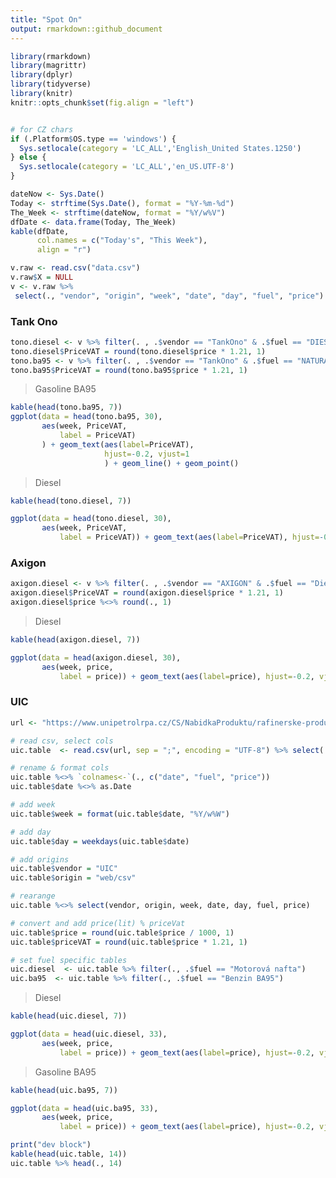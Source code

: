 ```yaml
---
title: "Spot On"
output: rmarkdown::github_document
---
```


```r
library(rmarkdown)
library(magrittr)
library(dplyr)
library(tidyverse)
library(knitr)
knitr::opts_chunk$set(fig.align = "left")


# for CZ chars
if (.Platform$OS.type == 'windows') {
  Sys.setlocale(category = 'LC_ALL','English_United States.1250')
} else {
  Sys.setlocale(category = 'LC_ALL','en_US.UTF-8')
}
```

```r
dateNow <- Sys.Date()
Today <- strftime(Sys.Date(), format = "%Y-%m-%d")
The_Week <- strftime(dateNow, format = "%Y/w%V")
dfDate <- data.frame(Today, The_Week)
kable(dfDate,
      col.names = c("Today's", "This Week"),
      align = "r")
```


```r
v.raw <- read.csv("data.csv")
v.raw$X = NULL
v <- v.raw %>%
 select(., "vendor", "origin", "week", "date", "day", "fuel", "price")
```

### Tank Ono

```r
tono.diesel <- v %>% filter(. , .$vendor == "TankOno" & .$fuel == "DIESEL")
tono.diesel$PriceVAT = round(tono.diesel$price * 1.21, 1)
tono.ba95 <- v %>% filter(. , .$vendor == "TankOno" & .$fuel == "NATURAL95")
tono.ba95$PriceVAT = round(tono.ba95$price * 1.21, 1)
```

> Gasoline BA95

```r
kable(head(tono.ba95, 7))
ggplot(data = head(tono.ba95, 30),
       aes(week, PriceVAT,
           label = PriceVAT)
       ) + geom_text(aes(label=PriceVAT),
                     hjust=-0.2, vjust=1
                     ) + geom_line() + geom_point()
```

> Diesel

```r
kable(head(tono.diesel, 7))

ggplot(data = head(tono.diesel, 30),
       aes(week, PriceVAT,
           label = PriceVAT)) + geom_text(aes(label=PriceVAT), hjust=-0.2, vjust=1) + geom_line() + geom_point()
```

### Axigon
```r
axigon.diesel <- v %>% filter(. , .$vendor == "AXIGON" & .$fuel == "Diesel")
axigon.diesel$PriceVAT = round(axigon.diesel$price * 1.21, 1)
axigon.diesel$price %<>% round(., 1)
```

> Diesel

```r
kable(head(axigon.diesel, 7))

ggplot(data = head(axigon.diesel, 30),
       aes(week, price,
           label = price)) + geom_text(aes(label=price), hjust=-0.2, vjust=1) + geom_line() + geom_point()
```

### UIC
```r
url <- "https://www.unipetrolrpa.cz/CS/NabidkaProduktu/rafinerske-produkty/uic.csv"

# read csv, select cols
uic.table  <- read.csv(url, sep = ";", encoding = "UTF-8") %>% select(., DATUM, PALIVO, UIC) 

# rename & format cols
uic.table %<>% `colnames<-`(., c("date", "fuel", "price"))
uic.table$date %<>% as.Date

# add week
uic.table$week = format(uic.table$date, "%Y/w%W")

# add day
uic.table$day = weekdays(uic.table$date)

# add origins
uic.table$vendor = "UIC"
uic.table$origin = "web/csv"

# rearange
uic.table %<>% select(vendor, origin, week, date, day, fuel, price)

# convert and add price(lit) % priceVat
uic.table$price = round(uic.table$price / 1000, 1)
uic.table$priceVAT = round(uic.table$price * 1.21, 1)

# set fuel specific tables
uic.diesel  <- uic.table %>% filter(., .$fuel == "Motorová nafta")
uic.ba95  <- uic.table %>% filter(., .$fuel == "Benzin BA95")
```

> Diesel

```r
kable(head(uic.diesel, 7))

ggplot(data = head(uic.diesel, 33),
       aes(week, price,
           label = price)) + geom_text(aes(label=price), hjust=-0.2, vjust=1) + geom_line() + geom_point()
```

> Gasoline BA95

```r
kable(head(uic.ba95, 7))

ggplot(data = head(uic.ba95, 33),
       aes(week, price,
           label = price)) + geom_text(aes(label=price), hjust=-0.2, vjust=1) + geom_line() + geom_point()
```

```r
print("dev block")
kable(head(uic.table, 14))
uic.table %>% head(., 14)
```
